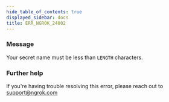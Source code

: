 ```yaml
---
hide_table_of_contents: true
displayed_sidebar: docs
title: ERR_NGROK_24002
---
```




### Message

Your secret name must be less than `LENGTH` characters.

<ErrorDetails error="err_ngrok_24002" />

### Further help

If you're having trouble resolving this error, please reach out to [support@ngrok.com](mailto:support@ngrok.com?subject=Help%20with%20ERR_NGROK_24002)
